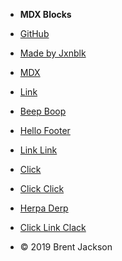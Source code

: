 
- **MDX Blocks**
- [GitHub](https://github.com/jxnblk/mdx-blocks)
- [Made by Jxnblk](https://jxnblk.com)
- [MDX](https://mdxjs.com)


- [Link]()
- [Beep Boop]()
- [Hello Footer]()
- [Link Link]()


- [Click]()
- [Click Click]()
- [Herpa Derp]()
- [Click Link Clack]()


- © 2019 Brent Jackson
